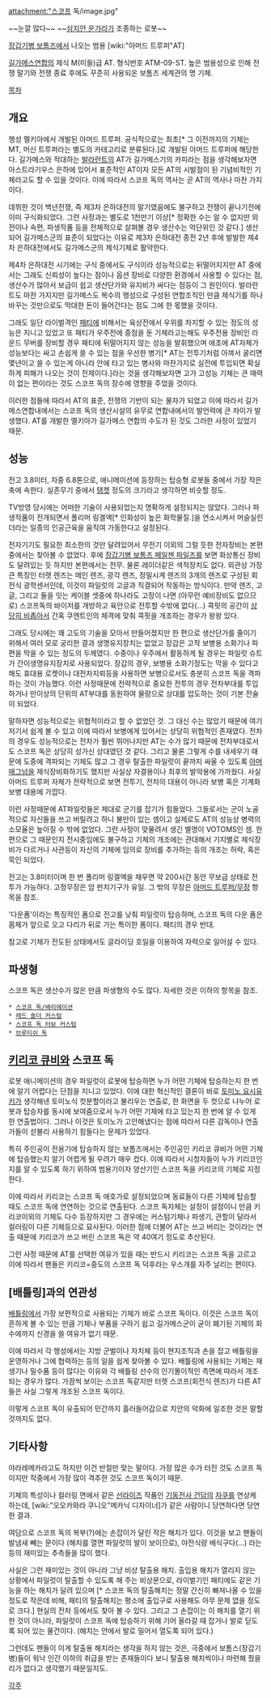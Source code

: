 attachment:"스코프 독/image.jpg"

~~눈깔 많다~~
~~[[삼지안 운가라]]가 조종하는 로봇~~

[[장갑기병 보톰즈]]에서 나오는 범용 [wiki:"아머드 트루퍼"AT]

[[길가메스연합]]의 제식 M(미들)급 AT. 형식번호 ATM-09-ST. 높은 범용성으로 인해 전쟁 말기와 전쟁 종료 후에도 꾸준히 사용되온 보톰즈 세계관의 명 기체.

[[목차]]
== 개요 ==
행성 멜키아에서 개발된 아머드 트루퍼. 공식적으로는 최초[* 그 이전까지의 기체는 MT, 머신 트루퍼라는 별도의 카테고리로 분류된다.]로 개발된 아머드 트루퍼에 해당한다. 길가메스와 적대하는 [[발라란트]]의 AT가 길가메스기의 카피라는 점을 생각해보자면 아스트라기우스 은하에 있어서 표준적인 AT이자 모든 AT의 시발점이 된 기념비적인 기체라고도 할 수 있을 것이다. 이에 따라서 스코프 독의 역사는 곧 AT의 역사나 마찬 가지이다.

데뷔한 것이 백년전쟁, 즉 제3차 은하대전의 말기였음에도 불구하고 전쟁이 끝나기전에 이미 구식화되었다. 그런 사정과는 별도로 1천만기 이상[* 정확한 수는 알 수 없지만 외전이나 속편, 파생작품 등을 전체적으로 살펴볼 경우 생산수는 억단위인 것 같다.] 생산되어 길가메스군의 표준이 되었다는 이유로 제3차 은하대전 종전 2년 후에 발발한 제4차 은하대전에서도 길가메스군의 제식기체로 활약한다.

제4차 은하대전 시기에는 구식 중에서도 구식이라 성능적으로는 뒤떨어지지만 AT 중에서는 그래도 신뢰성이 높다는 점이나 옵션 장비로 다양한 환경에서 사용할 수 있다는 점, 생산수가 많아서 보급이 쉽고 생산단가와 유지비가 싸다는 점등이 그 원인이다. 발라란트도 마찬 가지지만 길가메스도 복수의 행성으로 구성된 연합조직인 만큼 제식기를 하나 바꾸는 것만으로도 막대한 돈이 들어간다는 점도 그에 한 몫했을 것이다.

그래도 일단 라이벌격인 [[패티]]에 비해서는 육상전에서 우위를 차지할 수 있는 정도의 성능은 지니고 있었고 또 패티가 우주전에 중점을 둔 기체라고는해도 우주전용 장비인 라운드 무버를 장비할 경우 패티에 뒤떨어지지 않는 성능을 발휘했으며 애초에 AT자체가 성능보다는 싸고 손쉽게 쓸 수 있는 점을 우선한 병기[* AT는 전투기처럼 아껴서 굴리면 몇년이고 쓸 수 있는게 아니라 안에 타고 있는 병사와 마찬가지로 실전에 투입되면 확실하게 피해가 나오는 것이 전제이다.]라는 것을 생각해보자면 고가 고성능 기체는 큰 매력이 없는 편이라는 것도 스코프 독의 장수에 영향을 주었을 것이다.

이러한 점들에 따라서 AT의 표준, 전쟁의 기반이 되는 물자가 되었고 이에 따라서 길가메스연합내에서는 스코프 독의 생산시설의 유무로 연합내에서의 발언력에 큰 차이가 발생했다. AT를 개발한 멜키아가 길가메스 연합의 수도가 된 것도 그러한 사정이 있었기 때문.

== 성능 ==
전고 3.8미터, 자중 6.8톤으로, 애니메이션에 등장하는 탑승형 로봇들 중에서 가장 작은 축에 속한다. 실존무기 중에서 [[탱켓]] 정도의 크기라고 생각하면 비슷할 정도. 

TV방영 당시에는 어떠한 기술이 사용되었는지 명확하게 설정되지는 않았다. 그러나 파생작품이 전개되면서 폴리머 링겔액[* 인화성이 높은 화학물질.]을 연소시켜서 머슬실린더라는 일종의 인공근육을 움직여 가동한다고 설정된다.

전자기기도 필요한 최소한의 것만 달려있어서 무전기 이외의 그럴 듯한 전자장비는 본편 중에서는 찾아볼 수 없었다. 후에 [[장갑기병 보톰즈 페일젠 파일즈]]를 보면 화상통신 장비도 달려있는 듯 하지만 본편에서는 전무. 물론 레이더같은 색적장치도 없다. 외관상 가장 큰 특징인 터렛 렌즈는 메인 렌즈, 광각 렌즈, 정밀시계 렌즈의 3개의 렌즈로 구성된 회전식 광학센서인데, 이것이 파일럿의 고글과 직결되어 작동하는 방식이다. 만약 렌즈, 고글, 그리고 둘을 잇는 케이블 셋중에 하나라도 고장이 나면 (아무런 예비장비도 없으므로) 스코프독의 바이저를 개방하고 육안으로 전투할 수밖에 없다(...)
콕핏의 공간이 [http://rigvedawiki.net/r1/wiki.php/%EC%8A%A4%EC%BD%94%ED%94%84%20%EB%8F%85?action=download&value=15.jpg 상당히 비좁아서] 간혹 쿠엔트인의 체격에 맞춰 콕핏을 개조하는 경우가 왕왕 있다.

그래도 당시에는 꽤 고도의 기술을 모아서 만들어졌지만 한 편으로 생산단가를 줄이기 위해서 여러 모로 궁리한 결과 생명유지장치는 없었고 장갑은 고작 보병용 소화기나 파편을 막을 수 있는 정도의 두께였다. 수중이나 우주에서 활동하게 될 경우는 파일럿 슈트가 간이생명유지장치로 사용되었다. 장갑의 경우, 보병용 소화기정도는 막을 수 있다고해도 휴대용 로켓이나 대전차지뢰등을 사용하면 보병으로서도 충분히 스코프 독을 격파하는 것이 가능했다. 이런 사정때문에 전략적으로 중요한 전투의 경우 전차부대를 투입하거나 만이상의 단위의 AT부대를 동원하여 물량으로 상대를 압도하는 것이 기본 전술이 되었다.

말하자면 성능적으로는 위협적이라고 할 수 없었던 것. 그 대신 수는 많았기 때문에 여기저기서 쉽게 볼 수 있고 이에 따라서 보병에게 있어서는 상당히 위협적인 존재였다. 전차의 경우도 성능적으로는 전차가 훨씬 뛰어나지만 AT는 수가 많기 때문에 전차부대로서도 스코프 독은 상당히 성가신 상대였던 것 같다. 그리고 물론 그렇게 수를 내세우기 때문에 도중에 격파되는 기체도 많고 그 경우 탈출한 파일럿이 끝까지 싸울 수 있도록 [[아머 매그넘]]을 제식장비화하기도 했지만 사실상 자결용이나 최후의 발악용에 가까웠다. 사실 아머드 트루퍼 자체가 전략적으로 보면 전투기, 전차의 대용이 아니라 보병 혹은 기계화보병 대용에 가깝다.

이런 사정때문에 AT파일럿들은 제대로 군기를 잡기가 힘들었다. 그들로서는 군이 노골적으로 자신들을 쓰고 버릴려고 하니 불만이 있는 셈이고 실제로도 AT의 성능상 병력의 소모율은 높아질 수 밖에 없었다. 그런 사정이 맞물려서 생긴 별명이 VOTOMS인 셈. 한 편으로 그 때문인지 전시중임에도 불구하고 기체의 개조에는 관대해서 기지별로 제식장비가 다르거나 사관등이 자신의 기체에 임의로 장비를 추가하는 등의 개조는 허락, 혹은 묵인 되었다.

전고는 3.8미터이며 한 번 폴리머 링겔액을 채우면 약 200시간 동안 무보급 상태로 전투가 가능하다. 고정무장은 암 펀치기구가 유일. 그 밖의 무장은 [[아머드 트루퍼/무장]] 항목을 참조.

'다운폼'이라는 특징적인 폼으로 전고를 낮춰 파일럿이 탑승하며, 스코프 독의 다운 폼은 몸체가 앞으로 오고 다리가 뒤로 가는 특이한 폼이다. 패티의 경우 반대.

참고로 기체가 전도된 상태에서도 글라이딩 호일을 이용하여 자력으로 일어설 수 있다.

== 파생형 ==
스코프 독은 생산수가 많은 만큼 파생형의 수도 많다. 자세한 것은 이하의 항목을 참조.

 * [[스코프 독/배리에이션]]
 * [[레드 숄더 커스텀]]
 * [[스코프 독 터보 커스텀]]
 * [[브루티쉬 독]]

== [[키리코 큐비]]와 스코프 독 ==
로봇 애니메이션의 경우 파일럿이 로봇에 탑승하면 누가 어떤 기체에 탑승하는지 한 번에 알기 어렵다는 단점을 지니고 있었다. 이에 대한 혁신적인 결론이 바로 [[토미노 요시유키]]가 생각해낸 토미노식 컷분할이라고 불리우는 연출로, 한 화면을 두 컷으로 나누어 로봇과 탑승자를 동시에 보여줌으로서 누가 어떤 기체에 타고 있는지 한 번에 알 수 있게 한 연출법이다. 그러나 이것은 토미노가 고안해냈다는 점에 따라서 다른 감독이나 연출가들이 섣불리 사용하기 힘들다는 문제가 있었다.

특히 주인공이 전용기에 탑승하지 않는 보톰즈에서는 주인공인 키리코 큐비가 어떤 기체에 탑승했는지 알기 어렵게 될 우려가 매우 컸다. 이에 따라서 시청자들이 누가 키리코인지를 알 수 있도록 하기 위하여 범용기이자 양산기인 스코프 독을 키리코의 기체로 지정한다.

이에 따라서 키리코는 스코프 독 애호가로 설정되었으며 동료들이 다른 기체에 탑승할 때도 스코프 독에 연연하는 것으로 연출된다. 스코프 독자체는 설정이 설정이니 만큼 키리코이외의 기체도 다수 등장하지만 그 경우에는 커스텀기체나 파생기, 관할이 달라서 컬러링이 다른 기체등으로 묘사된다. 이러한 점에 더불어 AT는 쓰고 버리는 것이라는 연출 때문에 키리코가 쓰고 버린 스코프 독은 약 40여기 정도로 추산된다.

그런 사정 때문에 AT를 선택한 여유가 있을 때는 반드시 키리코는 스코프 독을 고르고 이에 따라서 팬들은 키리코=중도의 스코프 독 덕후라는 우스개를 자주 날리는 편이다.

== [배틀링]과의 연관성 ==
[[배틀링]]에서 가장 보편적으로 사용되는 기체가 바로 스코프 독이다. 이것은 스코프 독이 흔하게 볼 수 있는 만큼 기체나 부품을 구하기 쉽고 길가메스군이 굳이 폐기된 기체의 회수에까지 신경을 쓸 여유가 없기 때문.

이에 따라서 각 행성에서는 지방 군벌이나 자치체 등이 현지조직과 손을 잡고 배틀링을 운영하거나 그에 협력하는 등의 일을 쉽게 찾아볼 수 있다. 배틀링에 사용되는 기체는 재생기나 밀수품 등이 많다는 이유와 각 배틀링 선수의 인기몰이적인 측면에 따라서 개조되는 경우가 많다. 가끔씩 보이는 스코프 독같지만 터렛 스코프(회전식 렌즈)가 다른 AT들은 사실 그렇게 개조된 스코프 독이다.

이렇게 스코프 독이 유출되어 민간까지 흘러들어감으로 치안의 악화에 일조한 것은 말할 것까지도 없다.
== 기타사항 ==
야라레메카라고도 하지만 이건 반절만 맞는 말이다. 가장 많은 수가 터진 것도 스코프 독이지만 작중에서 가장 많이 격추한 것도 스코프 독이기 때문.

기체의 특성이나 컬러링 면에서 같은 [[선라이즈]] 작품인 [[기동전사 건담]]의 [[자쿠]]를 연상케 하는데, [wiki:"오오카와라 쿠니오"메카닉 디자이너]가 같은 사람이니 당연하다면 당연한 결과.

여담으로 스코프 독의 복부(?)에는 손잡이가 달린 작은 해치가 있다. 이것을 보고 팬들이 발냄새 빼는 문이다 (해치를 열면 파일럿의 발이 보이므로), 야전식량 배식구다(...) 라는 등의 재미있는 추측들을 많이 했다.

사실은 그런 재미있는 것이 아니라 그냥 비상 탈출용 해치. 출입용 해치가 열리지 않는 상황에서 파일럿이 탈출할 수 있도록 해 주는 비상문으로, 라이벌기인 패티에도 같은 기능을 하는 해치가 달려 있으며 [* 스코프 독의 탈출해치는 정말 간신히 빠져나올 수 있을 정도로 작은데 비해, 패티의 탈출해치는 평소에 출입구로 사용해도 아무 문제 없을 정도로 크다.] 현실의 전차 등에서도 찾아 볼 수 있다. 그리고 그 손잡이는 이 해치를 열기 위한 것이 아니라, 파일럿이 스코프 독에 탑승하기 위해 기어 올라갈 때 잡거나 발로 딛도록 되어 있는 물건이다. (해치는 안에서 발로 밀어서 열도록 되어 있다.)

그런데도 팬들이 이게 탈출용 해치라는 생각을 하지 않는 것은, 극중에서 보톰스(장갑기병)들이 워낙 인간 이하의 취급을 받는 존재들이다 보니 탈출용 해치씩이나 마련해 줬을 리가 없다고 생각했기 때문일지도.

[[각주]]
